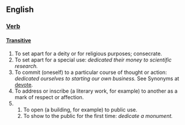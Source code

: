 == English ==

=== [[Verb]] ===

==== [[Transitive]] ====

# To set apart for a deity or for religious purposes; consecrate. 
# To set apart for a special use: ''dedicated their money to scientific research. ''
# To commit (oneself) to a particular course of thought or action: ''dedicated ourselves to starting our own business.'' See Synonyms at [[devote]]. 
# To address or inscribe (a literary work, for example) to another as a mark of respect or affection. 
# 
## To open (a building, for example) to public use. 
## To show to the public for the first time: ''dedicate a monument.''